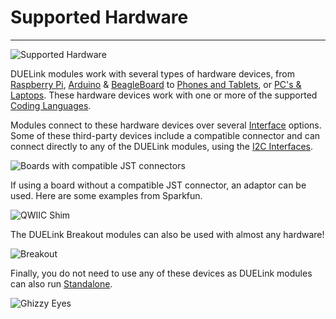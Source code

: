 # Supported Hardware

---

![Supported Hardware](pathname:///img/duelink-supported-hardware.png)

DUELink modules work with several types of hardware devices, from [Raspberry Pi](./raspberry-pi), [Arduino](./arduino) & [BeagleBoard](./beagleboard) to [Phones and Tablets](phone-tablet), or [PC's & Laptops](./pc-laptop.mdx). These hardware devices work with one or more of the supported [Coding Languages](../language/intro).

Modules connect to these hardware devices over several [Interface](../interface/intro) options. Some of these third-party devices include a compatible connector and can connect directly to any of the DUELink modules, using the [I2C Interfaces](../interface/i2c).

![Boards with compatible JST connectors](pathname:///img/supported-systems-jst.png)

If using a board without a compatible JST connector, an adaptor can be used. Here are some examples from Sparkfun.

![QWIIC Shim](pathname:///img/qwiic-shim-phat.png)

The DUELink Breakout modules can also be used with almost any hardware!

![Breakout](pathname:///img/catalog/breakout-front-45.png)

Finally, you do not need to use any of these devices as DUELink modules can also run [Standalone](../language/standalone).

![Ghizzy Eyes](pathname:///img/ghizzy-eyes.gif)
